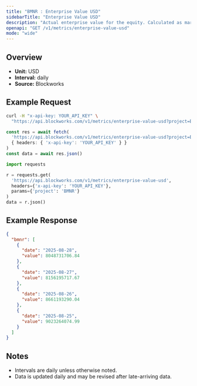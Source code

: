 ```yaml
---
title: "BMNR : Enterprise Value USD"
sidebarTitle: "Enterprise Value USD"
description: "Actual enterprise value for the equity. Calculated as market cap - liabilities + assets"
openapi: "GET /v1/metrics/enterprise-value-usd"
mode: "wide"
---
```


## Overview

- **Unit:** USD
- **Interval:** daily
- **Source:** Blockworks

## Example Request

<CodeGroup>

```bash cURL
curl -H "x-api-key: YOUR_API_KEY" \
  "https://api.blockworks.com/v1/metrics/enterprise-value-usd?project=BMNR"
```

```typescript TypeScript
const res = await fetch(
  'https://api.blockworks.com/v1/metrics/enterprise-value-usd?project=BMNR',
  { headers: { 'x-api-key': 'YOUR_API_KEY' } }
)
const data = await res.json()
```

```python Python
import requests

r = requests.get(
  'https://api.blockworks.com/v1/metrics/enterprise-value-usd',
  headers={'x-api-key': 'YOUR_API_KEY'},
  params={'project': 'BMNR'}
)
data = r.json()
```

</CodeGroup>

## Example Response

```json
{
  "bmnr": [
    {
      "date": "2025-08-28",
      "value": 8048731706.84
    },
    {
      "date": "2025-08-27",
      "value": 8156195717.67
    },
    {
      "date": "2025-08-26",
      "value": 8661193290.04
    },
    {
      "date": "2025-08-25",
      "value": 9023264074.99
    }
  ]
}
```

## Notes
- Intervals are daily unless otherwise noted.
- Data is updated daily and may be revised after late-arriving data.
